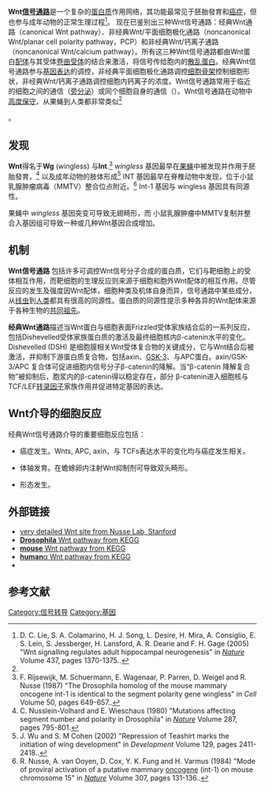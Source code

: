 {{protein
| Name = wingless-type MMTV integration site family, member 1
| caption = 
| image = 
| width = 
| HGNCid = 12774
| Symbol = WNT1
| AltSymbols = INT1
| EntrezGene = 7471
| OMIM = 164820
| RefSeq = NM_005430
| UniProt = P04628
| PDB = 
| ECnumber = 
| Chromosome = 12
| Arm = q
| Band = 13
| LocusSupplementaryData = 
}}
{{protein
| Name = wingless-type MMTV integration site family, member 2
| caption = 
| image = 
| width = 
| HGNCid = 12780
| Symbol = WNT2
| AltSymbols = INT1L1
| EntrezGene = 7472
| OMIM = 147870
| RefSeq = NM_003391
| UniProt = P09544
| PDB = 
| ECnumber = 
| Chromosome = 7
| Arm = q
| Band = 31
| LocusSupplementaryData = 
}}
{{protein
| Name = wingless-type MMTV integration site family, member 6
| caption = 
| image = 
| width = 
| HGNCid = 
| Symbol = WNT6
| AltSymbols = 
| EntrezGene = 7475
| OMIM = 604663
| RefSeq = NM_006522
| UniProt = 
| PDB = 
| ECnumber = 
| Chromosome = 2
| Arm = q
| Band = 35
| LocusSupplementaryData = 
}}

'''Wnt'''[[信号传导|'''信号通路''']]是一个复杂的[[蛋白质|蛋白质]]作用网络，其功能最常见于胚胎發育和[[癌症|癌症]]，但也参与成年动物的正常生理过程<ref name="Lie2005">D. C. Lie, S. A. Colamarino, H. J. Song, L. Desire, H. Mira, A. Consiglio, E. S. Lein, S. Jessberger, H. Lansford, A. R. Dearie and F. H. Gage (2005) "Wnt signalling regulates adult hippocampal neurogenesis" in ''[[Nature_(journal)|Nature]]'' Volume 437, pages 1370-1375.{{Entrez Pubmed|16251967}}.</ref>。
现在已鉴别出三种Wnt信号通路：经典Wnt通路（canonical Wnt pathway）、非经典Wnt/平面细胞极化通路（noncanonical Wnt/planar cell polarity pathway，PCP）和非经典Wnt/钙离子通路（noncanonical Wnt/calcium pathway）。所有这三种Wnt信号通路都由Wnt蛋白[[配體_(生物化學)|配体]]与其受体[[卷曲受体|卷曲受体]]的结合来激活，将信号传给胞内的[[散乱蛋白|散乱蛋白]]。经典Wnt信号通路参与[[基因表达|基因表达]]的调控，非经典平面细胞极化通路调控[[细胞骨架|细胞骨架]]控制细胞形状，非经典Wnt/钙离子通路调控细胞内钙离子的浓度。Wnt信号通路常用于临近的细胞之间的通信（[[旁分泌信号传送|旁分泌]]）或同个细胞自身的通信（{{le|自分泌信号传送|Autocrine signalling|自分泌}}）。Wnt信号通路在动物中[[保守序列|高度保守]]，从果蝇到人类都非常类似<ref name=doi10.1016/0092-8674(92)90630-U>{{cite journal|last=Nusse|first=Roel|author2=Varmus, Harold E. |title=Wnt genes|journal=Cell|date=1 June 1992|volume=69|issue=7|pages=1073–1087|doi=10.1016/0092-8674(92)90630-U}}</ref>。

== 发现 ==

'''Wnt'''得名于'''Wg''' (wingless) 与'''Int'''.<ref name="Rijsewijk">F. Rijsewijk, M. Schuermann, E. Wagenaar, P. Parren, D. Weigel and R. Nusse (1987) "The Drosophila homolog of the mouse mammary oncogene int-1 is identical to the segment polarity gene wingless" in ''Cell'' Volume 50, pages 649-657.{{Entrez Pubmed|3111720}}.</ref>  ''wingless'' 基因最早在[[果蝇|果蝇]]中被发现并作用于胚胎發育，<ref name="NVW1980">C. Nusslein-Volhard and E. Wieschaus (1980) "Mutations affecting segment number and polarity in Drosophila" in ''[[Nature_(journal)|Nature]]'' Volume 287, pages 795-801.{{Entrez Pubmed|6776413}}</ref> 以及成年动物的肢体形成<ref name="Wu2002">J. Wu and S. M Cohen (2002) "Repression of Teashirt marks the initiation of wing development" in ''Development'' Volume 129, pages 2411-2418.{{Entrez Pubmed|11973273}}.</ref>  INT 基因最早在脊椎动物中发现，位于小鼠乳腺肿瘤病毒（MMTV）整合位点附近。<ref name="Nusse1984">R. Nusse, A. van Ooyen, D. Cox, Y. K. Fung and H. Varmus (1984) "Mode of proviral activation of a putative mammary [[oncogene|oncogene]] (int-1) on mouse chromosome 15" in ''[[Nature_(journal)|Nature]]'' Volume 307, pages 131-136.{{Entrez Pubmed|6318122}}.</ref> Int-1 基因与 wingless 基因具有同源性。

果蝇中 ''wingless'' 基因突变可导致无翅畸形，而 小鼠乳腺肿瘤中MMTV复制并整合入基因组可导致一种或几种Wnt基因合成增加。

== 机制 ==

'''Wnt信号通路''' 包括许多可调控Wnt信号分子合成的蛋白质，它们与靶细胞上的受体相互作用，而靶细胞的生理反应则来源于细胞和胞外Wnt配体的相互作用。尽管反应的发生及强度因Wnt配体，细胞种类及机体自身而异，信号通路中某些成分，从[[线虫|线虫]]到[[人类|人类]]都具有很高的同源性。蛋白质的同源性提示多种各异的Wnt配体来源于各种生物的[[共同祖先|共同祖先]]。

'''经典Wnt通路'''描述当Wnt蛋白与细胞表面Frizzled受体家族结合后的一系列反应，包括Dishevelled受体家族蛋白质的激活及最终细胞核内β-catenin水平的变化。 Dishevelled (DSH) 是细胞膜相关Wnt受体复合物的关键成分，它与Wnt结合后被激活，并抑制下游蛋白质复合物，包括axin、[[GSK-3|GSK-3]]、与APC蛋白。axin/GSK-3/APC 复合体可促进细胞内信号分子β-catenin的降解。当“β-catenin 降解复合物”被抑制后，胞浆内的β-catenin得以稳定存在，部分 β-catenin进入细胞核与TCF/LEF[[转录因子|转录因子]]家族作用并促进特定基因的表达。

== Wnt介导的细胞反应 ==

经典Wnt信号通路介导的重要细胞反应包括：

* 癌症发生。Wnts, APC, axin，与 TCFs表达水平的变化均与癌症发生相关。

* 体轴发育。在蟾蜍卵内注射Wnt抑制剂可导致双头畸形。

* 形态发生。

== 外部链接 ==
* [http://www.stanford.edu/~rnusse/wntwindow.html very detailed Wnt site from Nusse Lab, Stanford] {{Wayback|url=http://www.stanford.edu/~rnusse/wntwindow.html |date=20200223095200 }}
* [http://www.genome.ad.jp/dbget-bin/www_bget?path:dme04310 '''Drosophila''' Wnt pathway from KEGG] {{Wayback|url=http://www.genome.ad.jp/dbget-bin/www_bget?path:dme04310 |date=20090215085453 }}
* [http://www.genome.ad.jp/dbget-bin/www_bget?path:mmu04310 '''mouse''' Wnt pathway from KEGG] {{Wayback|url=http://www.genome.ad.jp/dbget-bin/www_bget?path:mmu04310 |date=20090218181805 }}
* [http://www.genome.ad.jp/dbget-bin/www_bget?path:hsa04310 '''human'''α Wnt pathway from KEGG] {{Wayback|url=http://www.genome.ad.jp/dbget-bin/www_bget?path:hsa04310 |date=20090218181732 }}
* {{MeshName|Wnt+Proteins}}

== 参考文献 ==
{{reflist|2}}

{{信号转导}}
{{Wnt信号通路}}

[[Category:信号转导|Category:信号转导]]
[[Category:基因|Category:基因]]
